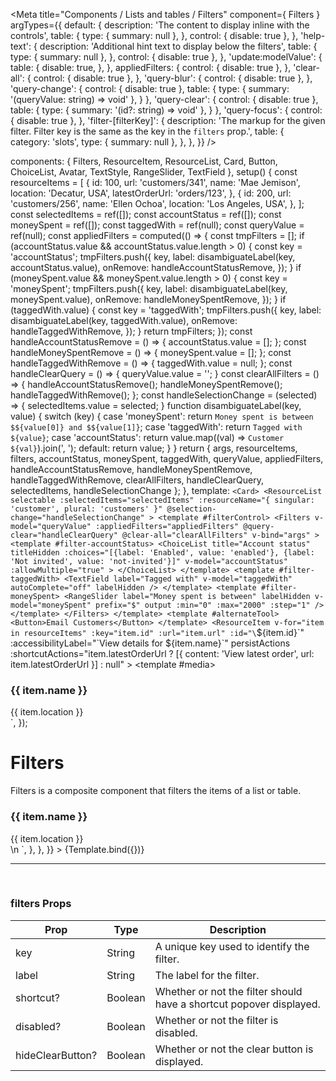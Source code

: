 

<Meta
  title="Components / Lists and tables / Filters"
  component={ Filters }
  argTypes={{
    default: {
      description: 'The content to display inline with the controls',
      table: {
        type: { summary: null },
      },
      control: { disable: true },
    },
    'help-text': {
      description: 'Additional hint text to display below the filters',
      table: {
        type: { summary: null },
      },
      control: { disable: true },
    },
    'update:modelValue': {
      table: {
        disable: true,
      },
    },
    appliedFilters: {
      control: { disable: true },
    },
    'clear-all': {
      control: { disable: true },
    },
    'query-blur': {
      control: { disable: true },
    },
    'query-change': {
      control: { disable: true },
      table: {
        type: { summary: '(queryValue: string) => void' },
      }
    },
    'query-clear': {
      control: { disable: true },
      table: {
        type: { summary: '(id?: string) => void' },
      }
    },
    'query-focus': {
      control: { disable: true },
    },
    'filter-[filterKey]': {
      description: 'The markup for the given filter. Filter key is the same as the key in the `filters` prop.',
      table: {
        category: 'slots',
        type: { summary: null },
      },
    },
  }}
/>

  components: { Filters, ResourceItem, ResourceList, Card, Button, ChoiceList, Avatar, TextStyle, RangeSlider, TextField },
  setup() {
    const resourceItems = [
      {
        id: 100,
        url: 'customers/341',
        name: 'Mae Jemison',
        location: 'Decatur, USA',
        latestOrderUrl: 'orders/123',
      },
      {
        id: 200,
        url: 'customers/256',
        name: 'Ellen Ochoa',
        location: 'Los Angeles, USA',
      },
    ];
    const selectedItems = ref([]);
    const accountStatus = ref([]);
    const moneySpent = ref([]);
    const taggedWith = ref(null);
    const queryValue = ref(null);
    const appliedFilters = computed(() => {
      const tmpFilters = [];
      if (accountStatus.value && accountStatus.value.length > 0) {
        const key = 'accountStatus';
        tmpFilters.push({
          key,
          label: disambiguateLabel(key, accountStatus.value),
          onRemove: handleAccountStatusRemove,
        });
      }
      if (moneySpent.value && moneySpent.value.length > 0) {
        const key = 'moneySpent';
        tmpFilters.push({
          key,
          label: disambiguateLabel(key, moneySpent.value),
          onRemove: handleMoneySpentRemove,
        });
      }
      if (taggedWith.value) {
        const key = 'taggedWith';
        tmpFilters.push({
          key,
          label: disambiguateLabel(key, taggedWith.value),
          onRemove: handleTaggedWithRemove,
        });
      }
      return tmpFilters;
    });
    const handleAccountStatusRemove = () => {
      accountStatus.value = [];
    };
    const handleMoneySpentRemove = () => {
      moneySpent.value = [];
    };
    const handleTaggedWithRemove = () => {
      taggedWith.value = null;
    };
    const handleClearQuery = () => {
      queryValue.value = '';
    }
    const clearAllFilters = () => {
      handleAccountStatusRemove();
      handleMoneySpentRemove();
      handleTaggedWithRemove();
    };
    const handleSelectionChange = (selected) => {
      selectedItems.value = selected;
    }
    function disambiguateLabel(key, value) {
      switch (key) {
      case 'moneySpent':
        return `Money spent is between $${value[0]} and $${value[1]}`;
      case 'taggedWith':
        return `Tagged with ${value}`;
      case 'accountStatus':
        return value.map((val) => `Customer ${val}`).join(', ');
      default:
        return value;
      }
    }
    return { args, resourceItems, filters, accountStatus, moneySpent, taggedWith, queryValue, appliedFilters, handleAccountStatusRemove, handleMoneySpentRemove, handleTaggedWithRemove, clearAllFilters, handleClearQuery, selectedItems, handleSelectionChange };
  },
  template: `<Card>
    <ResourceList
      selectable
      :selectedItems="selectedItems"
      :resourceName="{ singular: 'customer', plural: 'customers' }"
      @selection-change="handleSelectionChange"
    >
      <template #filterControl>
        <Filters
          v-model="queryValue"
          :appliedFilters="appliedFilters"
          @query-clear="handleClearQuery"
          @clear-all="clearAllFilters"
          v-bind="args"
        >
          <template #filter-accountStatus>
            <ChoiceList
              title="Account status"
              titleHidden
              :choices="[{label: 'Enabled', value: 'enabled'}, {label: 'Not invited', value: 'not-invited'}]"
              v-model="accountStatus"
              :allowMultiple="true"
            >
            </ChoiceList>
          </template>
          <template #filter-taggedWith>
            <TextField
              label="Tagged with"
              v-model="taggedWith"
              autoComplete="off"
              labelHidden
            />
          </template>
          <template #filter-moneySpent>
            <RangeSlider
              label="Money spent is between"
              labelHidden
              v-model="moneySpent"
              prefix="$"
              output
              :min="0"
              :max="2000"
              :step="1"
            />
          </template>
        </Filters>
      </template>
      <template #alternateTool>
        <Button>Email Customers</Button>
      </template>
      <ResourceItem
        v-for="item in resourceItems"
        :key="item.id"
        :url="item.url"
        :id="\`\${item.id}\`"
        :accessibilityLabel="\`View details for \${item.name}\`"
        persistActions
        :shortcutActions="item.latestOrderUrl ? [{ content: 'View latest order', url: item.latestOrderUrl }] : null"
      >
        <template #media>
          <Avatar customer size="medium" :name="item.name" />
        </template>
        <h3>
          <TextStyle variation="strong">{{ item.name }}</TextStyle>
        </h3>
        <div>{{ item.location }}</div>
      </ResourceItem>
    </ResourceList>
  </Card>`,
});

# Filters

Filters is a composite component that filters the items of a list or table.

<Canvas>
  <Story
    name="Filters"
    inline={false}
    height="400px"
    args={{
      filters: [{
        key: 'accountStatus',
        label: 'Account status',
        shortcut: true,
      }, {
        key: 'taggedWith',
        label: 'Tagged with',
        shortcut: true,
      }, {
        key: 'moneySpent',
        label: 'Money spent',
      }]
    }}
    parameters={{
      docs: {
        source: {
          state: 'close',
          code: dedent`
            <Card>
              <ResourceList
                selectable
                :selectedItems="selectedItems"
                :resourceName="{ singular: 'customer', plural: 'customers' }"
                @selection-change="handleSelectionChange"
              >
                <template #filterControl>
                  <Filters
                    v-model="queryValue"
                    :filters="filters"
                    :appliedFilters="appliedFilters"
                    @query-clear="handleClearQuery"
                    @clear-all="clearAllFilters"
                  >
                    <template #filter-accountStatus>
                      <ChoiceList
                        title="Account status"
                        titleHidden
                        :choices="[{label: 'Enabled', value: 'enabled'}, {label: 'Not invited', value: 'not-invited'}]"
                        v-model="accountStatus"
                        :allowMultiple="true"
                      >
                      </ChoiceList>
                    </template>
                    <template #filter-taggedWith>
                      <TextField
                        label="Tagged with"
                        v-model="taggedWith"
                        autoComplete="off"
                        labelHidden
                      />
                    </template>
                    <template #filter-moneySpent>
                      <RangeSlider
                        label="Money spent is between"
                        labelHidden
                        v-model="moneySpent"
                        prefix="$"
                        output
                        :min="0"
                        :max="2000"
                        :step="1"
                      />
                    </template>
                  </Filters>
                </template>
                <template #alternateTool>
                  <Button>Email Customers</Button>
                </template>
                <ResourceItem
                  v-for="item in resourceItems"
                  :key="item.id"
                  :url="item.url"
                  :id="\`\${item.id}\`"
                  :accessibilityLabel="\`View details for \${item.name}\`"
                  persistActions
                  :shortcutActions="item.latestOrderUrl ? [{ content: 'View latest order', url: item.latestOrderUrl }] : null"
                >
                  <template #media>
                    <Avatar customer size="medium" :name="item.name" />
                  </template>
                  <h3>
                    <TextStyle variation="strong">{{ item.name }}</TextStyle>
                  </h3>
                  <div>{{ item.location }}</div>
                </ResourceItem>
              </ResourceList>
            </Card>\n
            <script setup>
              const resourceItems = [
                {
                  id: 100,
                  url: 'customers/341',
                  name: 'Mae Jemison',
                  location: 'Decatur, USA',
                  latestOrderUrl: 'orders/123',
                },
                {
                  id: 200,
                  url: 'customers/256',
                  name: 'Ellen Ochoa',
                  location: 'Los Angeles, USA',
                },
              ];\n
              const filters = [{
                key: 'accountStatus',
                label: 'Account status',
                shortcut: true,
              }, {
                key: 'taggedWith',
                label: 'Tagged with',
                shortcut: true,
              }, {
                key: 'moneySpent',
                label: 'Money spent',
              }];\n
              const selectedItems = ref([]);
              const accountStatus = ref([]);
              const moneySpent = ref([]);
              const taggedWith = ref(null);
              const queryValue = ref(null);\n
              const appliedFilters = computed(() => {
                const tmpFilters = [];
                if (accountStatus.value && accountStatus.value.length > 0) {
                  const key = 'accountStatus';
                  tmpFilters.push({
                    key,
                    label: disambiguateLabel(key, accountStatus.value),
                    onRemove: handleAccountStatusRemove,
                  });
                }
                if (moneySpent.value && moneySpent.value.length > 0) {
                  const key = 'moneySpent';
                  tmpFilters.push({
                    key,
                    label: disambiguateLabel(key, moneySpent.value),
                    onRemove: handleMoneySpentRemove,
                  });
                }
                if (taggedWith.value) {
                  const key = 'taggedWith';
                  tmpFilters.push({
                    key,
                    label: disambiguateLabel(key, taggedWith.value),
                    onRemove: handleTaggedWithRemove,
                  });
                }
                return tmpFilters;
              });\n
              const handleAccountStatusRemove = () => {
                accountStatus.value = [];
              };
              const handleMoneySpentRemove = () => {
                moneySpent.value = [];
              };
              const handleTaggedWithRemove = () => {
                taggedWith.value = null;
              };
              const handleClearQuery = () => {
                queryValue.value = '';
              }
              const clearAllFilters = () => {
                handleAccountStatusRemove();
                handleMoneySpentRemove();
                handleTaggedWithRemove();
              };
              const handleSelectionChange = (selected) => {
                selectedItems.value = selected;
              }\n
              function disambiguateLabel(key, value) {
                switch (key) {
                case 'moneySpent':
                  return \`Money spent is between $\${value[0]} and $\${value[1]}\`;
                case 'taggedWith':
                  return \`Tagged with \${value}\`;
                case 'accountStatus':
                  return value.map((val) => \`Customer \${val}\`).join(', ');
                default:
                  return value;
                }
              }
            </script>
          `,
        },
      },
    }}
  >
    {Template.bind({})}
  </Story>
</Canvas>

<ArgsTable story="Filters" />

---
<br/>

### **filters Props**

| Prop             | Type                          | Description     |
| ---------------- | ----------------------------- | --------------- |
| key              | String               | A unique key used to identify the filter. |
| label            | String               | The label for the filter. |
| shortcut?        | Boolean              | Whether or not the filter should have a shortcut popover displayed. |
| disabled?        | Boolean              | Whether or not the filter is disabled. |
| hideClearButton? | Boolean              | Whether or not the clear button is displayed. |

<br/>
